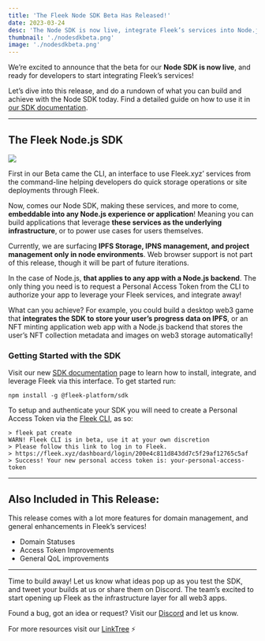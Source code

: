 ```yaml
---
title: 'The Fleek Node SDK Beta Has Released!'
date: 2023-03-24
desc: 'The Node SDK is now live, integrate Fleek’s services into Node.js applications or environments!'
thumbnail: './nodesdkbeta.png'
image: './nodesdkbeta.png'
---
```



We’re excited to announce that the beta for our **Node SDK is now live**, and ready for developers to start integrating Fleek’s services!

Let’s dive into this release, and do a rundown of what you can build and achieve with the Node SDK today. Find a detailed guide on how to use it in [our SDK documentation](/docs/sdk/).

---

## The Fleek Node.js SDK

![](./nodejs-code.png)

First in our Beta came the CLI, an interface to use Fleek.xyz’ services from the command-line helping developers do quick storage operations or site deployments through Fleek.

Now, comes our Node SDK, making these services, and more to come, **embeddable into any Node.js experience or application**! Meaning you can build applications that leverage **these services as the underlying infrastructure**, or to power use cases for users themselves.

Currently, we are surfacing **IPFS Storage, IPNS management, and project management only in node environments**. Web browser support is not part of this release, though it will be part of future iterations.

<LiteYoutube videoId="ETbFztiCmGU" client:only="react" />

In the case of Node.js, **that applies to any app with a Node.js backend**. The only thing you need is to request a Personal Access Token from the CLI to authorize your app to leverage your Fleek services, and integrate away!

What can you achieve? For example, you could build a desktop web3 game that **integrates the SDK to store your user’s progress data on IPFS**, or an NFT minting application web app with a Node.js backend that stores the user’s NFT collection metadata and images on web3 storage automatically!

### Getting Started with the SDK

Visit our new [SDK documentation](/docs/sdk/) page to learn how to install, integrate, and leverage Fleek via this interface. To get started run:

    npm install -g @fleek-platform/sdk

To setup and authenticate your SDK you will need to create a Personal Access Token via the [Fleek CLI](/docs/cli/pat/), as so:

    > fleek pat create
    WARN! Fleek CLI is in beta, use it at your own discretion
    > Please follow this link to log in to Fleek.
    > https://fleek.xyz/dashboard/login/200e4c811d843dd7c5f29af12765c5af
    > Success! Your new personal access token is: your-personal-access-token

---

## Also Included in This Release:

This release comes with a lot more features for domain management, and general enhancements in Fleek’s services!

- Domain Statuses
- Access Token Improvements
- General QoL improvements

---

Time to build away! Let us know what ideas pop up as you test the SDK, and tweet your builds at us or share them on Discord. The team’s excited to start opening up Fleek as the infrastructure layer for all web3 apps.

Found a bug, got an idea or request? Visit our [Discord](https://discord.gg/fleek) and let us know.

For more resources visit our [LinkTree](https://linktr.ee/fleek) ⚡
